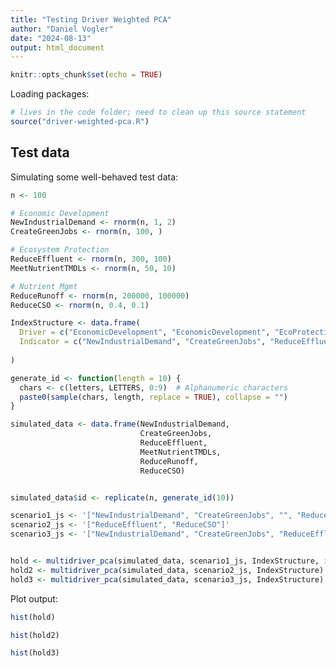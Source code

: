 ```yaml
---
title: "Testing Driver Weighted PCA"
author: "Daniel Vogler"
date: "2024-08-13"
output: html_document
---
```


```r
knitr::opts_chunk$set(echo = TRUE)
```

Loading packages:

```r
# lives in the code folder; need to clean up this source statement
source("driver-weighted-pca.R")
```

## Test data
Simulating some well-behaved test data:

```r
n <- 100

# Economic Development
NewIndustrialDemand <- rnorm(n, 1, 2)
CreateGreenJobs <- rnorm(n, 100, )

# Ecosystem Protection
ReduceEffluent <- rnorm(n, 300, 100)
MeetNutrientTMDLs <- rnorm(n, 50, 10)

# Nutrient Mgmt
ReduceRunoff <- rnorm(n, 200000, 100000)
ReduceCSO <- rnorm(n, 0.4, 0.1)

IndexStructure <- data.frame(
  Driver = c("EconomicDevelopment", "EconomicDevelopment", "EcoProtection", "EcoProtection", "NutrientMgmt", "NutrientMgmt"),
  Indicator = c("NewIndustrialDemand", "CreateGreenJobs", "ReduceEffluent", "MeetNutrientTMDLs", "ReduceRunoff", "ReduceCSO")
  
)

generate_id <- function(length = 10) {
  chars <- c(letters, LETTERS, 0:9)  # Alphanumeric characters
  paste0(sample(chars, length, replace = TRUE), collapse = "")
}

simulated_data <- data.frame(NewIndustrialDemand, 
                             CreateGreenJobs, 
                             ReduceEffluent,
                             MeetNutrientTMDLs,
                             ReduceRunoff,
                             ReduceCSO)


simulated_data$id <- replicate(n, generate_id(10))

scenario1_js <- '["NewIndustrialDemand", "CreateGreenJobs", "", "ReduceEffluent"]'
scenario2_js <- '["ReduceEffluent", "ReduceCSO"]'
scenario3_js <- '["NewIndustrialDemand", "CreateGreenJobs", "ReduceEffluent", "MeetNutrientTMDLs", "ReduceRunoff", "ReduceCSO"]'


hold <- multidriver_pca(simulated_data, scenario1_js, IndexStructure, index_min = 10, index_max = 20)
hold2 <- multidriver_pca(simulated_data, scenario2_js, IndexStructure)
hold3 <- multidriver_pca(simulated_data, scenario3_js, IndexStructure)

```

Plot output:

```r
hist(hold)
```

```r
hist(hold2)
```

```r
hist(hold3)
```
